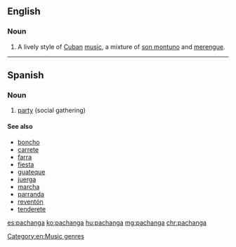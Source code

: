 ==English==
{{wikipedia}}
===Noun===
{{en-noun|-}}

# A lively style of [[Cuba]]n [[music]], a mixture of [[son montuno]] and [[merengue]].

[[Category:en:Music genres]]

----

==Spanish==

===Noun===
{{es-noun|f}}

# [[party]] (social gathering)

====See also====
* [[boncho]] {{m}}
* [[carrete]] {{m}}
* [[farra]] {{f}}
* [[fiesta]] {{f}}
* [[guateque]] {{m}}
* [[juerga]] {{f}}
* [[marcha]] {{f}}
* [[parranda]] {{f}}
* [[reventón]] {{m}}
* [[tenderete]] {{m}}

[[es:pachanga]]
[[ko:pachanga]]
[[hu:pachanga]]
[[mg:pachanga]]
[[chr:pachanga]]